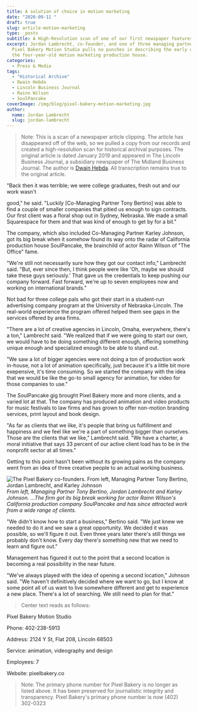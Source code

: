 ```yaml
---
title: A solution of choice in motion marketing
date: "2020-09-11 "
draft: true
slug: article-motion-marketing
type: _posts
subtitle: A High-Resolution scan of one of our first newspaper features
excerpt: Jordan Lambrecht, co-founder, and one of three managing partners of Lincolns
  Pixel Bakery Motion Studio pulls no punches in describing the early days of
  the four-year-old motion marketing production house.
categories:
  - Press & Media
tags:
  - "Historical Archive"
  - Dwain Hebda
  - Lincoln Business Journal
  - Rainn Wilson
  - SoulPancake
coverImage: /img/blog/pixel-bakery-motion-marketing.jpg
author:
  name: Jordan Lambrecht
  slug: jordan-lambrecht
---
```

> Note: This is a scan of a newspaper article clipping. The article has disappeared off of the web, so we pulled a copy from our records and created a high-resolution scan for historical archival purposes. The original article is dated January 2019 and appeared in The Lincoln Business Journal, a subsidiary newspaper of The Midland Business Journal. The author is [Dwain Hebda](https://www.linkedin.com/in/dwain-hebda-b2584310/). All transcription remains true to the original article. 
 
"Back then it was terrible; we were college graduates, fresh out and our work wasn't

good," he said. "Luckily [Co-Managing Partner Tony Bertino] was able to find a couple of smaller companies that pitied us enough to sign contracts. Our first client was a floral shop out in Sydney, Nebraska. We made a small Squarespace for them and that was kind of enough to get by for a bit."

The company, which also included Co-Managing Partner Karley Johnson, got its big break when it somehow found its way onto the radar of California production house SoulPancake, the brainchild of actor Rainn Wilson of "The Office" fame.

"We're still not necessarily sure how they got our contact info," Lambrecht said. "But, ever since then, I think people were like 'Oh, maybe we should take these guys seriously.' That gave us the credentials to keep pushing our company forward. Fast forward, we're up to seven employees now and working on international brands."

Not bad for three college pals who got their start in a student-run advertising company program at the University of Nebras­ka-Lincoln. The real-world experience the program offered helped them see gaps in the services offered by area firms.

"There are a lot of creative agencies in Lincoln, Omaha, everywhere, there's a ton," Lambrecht said. "We realized that if we were going to start our own, we would have to be doing something different enough, offering something unique enough and specialized enough to be able to stand out.

"We saw a lot of bigger agencies were not doing a ton of production work in-house, not a lot of animation spe­cifically, just because it's a little bit more ex­epensive, it's time con­suming. So we started the company with the idea that we would be like the go-to small agency for animation, for video for those companies to use."

The SoulPancake gig brought Pixel Bakery more and more clients, and a varied lot at that. The company has produced animation and video products for music festivals to law firms and has grown to offer non-motion branding services, print layout and book design.

"As far as clients that we like, it's people that bring us fulfillment and happiness and we feel like we're a part of something bigger than ourselves. Those are the clients that we like," Lambrecht said. "We have a charter, a moral initiative that says 33 percent of our active client load has to be in the nonprofit sector at all times."

Getting to this point hasn't been without its growing pains as the company went from an idea of three creative people to an actual working business.

![The Pixel Bakery co-founders. From left, Managing Partner Tony Bertino, Jordan Lambrecht, and Karley Johnson](https://cdn.pixelbakery.com/img/blog/pixel-bakery-founders.jpg) _From left, Managing Partner Tony Bertino, Jordan Lambrecht and Karley Johnson.
...The firm got its big break working for actor Rainn Wilson's California production company SoulPancake and has since attracted work from a wide range of clients._

"We didn't know how to start a business," Bertino said. "We just knew we needed to do it and we saw a great opportunity. We decided it was possible, so we'll figure it out. Even three years later there's still things we probably don't know. Every day there's something new that we need to learn and figure out."

Management has figured it out to the point that a second location is becoming a real possibility in the near future.

"We've always played with the idea of opening a second location," Johnson said. "We haven't definitively decided where we want to go, but I know at some point all of us want to live somewhere different and get to experience a new place. There's a lot of searching. We still need to plan for that."

> Center text reads as follows:

Pixel Bakery Motion Studio

Phone: 402-238-5913

Address: 2124 Y St, Flat 208, Lincoln 68503

Service: animation, videography and design

Employees: 7

Website: pixelbakery.co

> Note: The primary phone number for Pixel Bakery is no longer as listed above. It has been preserved for journalistic integrity and transparency. Pixel Bakery's primary phone number is now (402) 302-0323

